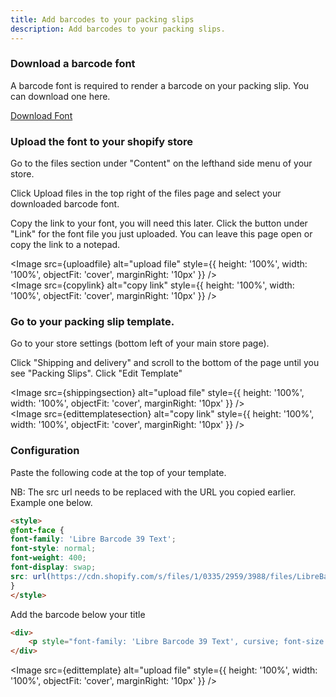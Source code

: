```yaml
---
title: Add barcodes to your packing slips
description: Add barcodes to your packing slips.
---
```







### Download a barcode font

A barcode font is required to render a barcode on your packing slip. You can download one here.

[Download Font](https://scanpickerdownloads.s3.eu-north-1.amazonaws.com/LibreBarcode39-Regular.ttf)

### Upload the font to your shopify store

Go to the files section under "Content" on the lefthand side menu of your store.

Click Upload files in the top right of the files page and select your downloaded barcode font.

Copy the link to your font, you will need this later. Click the button under "Link" for the font file you just uploaded. You can leave this page open or copy the link to a notepad.

<Image src={uploadfile} alt="upload file" style={{ height: '100%', width: '100%', objectFit: 'cover', marginRight: '10px' }} />
<br/>
<Image src={copylink} alt="copy link" style={{ height: '100%', width: '100%', objectFit: 'cover', marginRight: '10px' }} />

### Go to your packing slip template.

Go to your store settings (bottom left of your main store page).

Click "Shipping and delivery" and scroll to the bottom of the page until you see "Packing Slips". Click "Edit Template"

<Image src={shippingsection} alt="upload file" style={{ height: '100%', width: '100%', objectFit: 'cover', marginRight: '10px' }} />
<br/>
<Image src={edittemplatesection} alt="copy link" style={{ height: '100%', width: '100%', objectFit: 'cover', marginRight: '10px' }} />

### Configuration

Paste the following code at the top of your template.

NB: The src url needs to be replaced with the URL you copied earlier. Example one below.


```html
<style>
@font-face {
font-family: 'Libre Barcode 39 Text';
font-style: normal;
font-weight: 400;
font-display: swap;
src: url(https://cdn.shopify.com/s/files/1/0335/2959/3988/files/LibreBarcode39Text-Regular.ttf?v=1704799285) format('truetype');
}
</style>
```

Add the barcode below your title

```html
<div>
    <p style="font-family: 'Libre Barcode 39 Text', cursive; font-size: 70px">*{{order.order_number}}*</p>
</div>
```

<Image src={edittemplate} alt="upload file" style={{ height: '100%', width: '100%', objectFit: 'cover', marginRight: '10px' }} />

